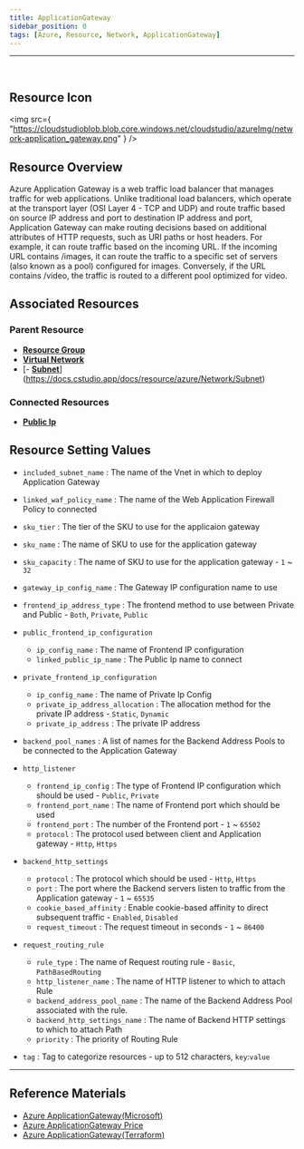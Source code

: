 ```yaml
---
title: ApplicationGateway
sidebar_position: 0
tags: [Azure, Resource, Network, ApplicationGateway]
---
```


<hr />
<br />

## Resource Icon

<img
    src={
        "https://cloudstudioblob.blob.core.windows.net/cloudstudio/azureImg/network-application_gateway.png"
    }
/>

## Resource Overview

Azure Application Gateway is a web traffic load balancer that manages traffic for web applications. 
Unlike traditional load balancers, which operate at the transport layer (OSI Layer 4 - TCP and UDP) and route traffic based on source IP address and port to destination IP address and port, Application Gateway can make routing decisions based on additional attributes of HTTP requests, such as URI paths or host headers. 
For example, it can route traffic based on the incoming URL. 
If the incoming URL contains /images, it can route the traffic to a specific set of servers (also known as a pool) configured for images. 
Conversely, if the URL contains /video, the traffic is routed to a different pool optimized for video.

## Associated Resources

### Parent Resource

-   [**Resource Group**](https://docs.cstudio.app/docs/resource/azure/Base/ResourceGroup)
-   [**Virtual Network**](https://docs.cstudio.app/docs/resource/azure/Network/VirtualNetwork)
-   [- [**Subnet**](https://docs.cstudio.app/docs/resource/azure/Network/Subnet)](https://docs.cstudio.app/docs/resource/azure/Network/Subnet)

### Connected Resources

-   [**Public Ip**](https://docs.cstudio.app/docs/resource/azure/Network/PublicIp)

## Resource Setting Values

-   `included_subnet_name` : The name of the Vnet in which to deploy Application Gateway

-   `linked_waf_policy_name` : The name of the Web Application Firewall Policy to connected

-   `sku_tier` : The tier of the SKU to use for the applicaion gateway

-   `sku_name` : The name of SKU to use for the application gateway

-   `sku_capacity` : The name of SKU to use for the application gateway - `1` ~ `32`

-   `gateway_ip_config_name` : The Gateway IP configuration name to use

-   `frontend_ip_address_type` : The frontend method to use between Private and Public - `Both`, `Private`, `Public`

-   `public_frontend_ip_configuration`

    -   `ip_config_name` : The name of Frontend IP configuration
    -   `linked_public_ip_name` : The Public Ip name to connect

-   `private_frontend_ip_configuration`

    -   `ip_config_name` : The name of Private Ip Config
    -   `private_ip_address_allocation` : The allocation method for the private IP address - `Static`, `Dynamic`
    -   `private_ip_address` : The private IP address

-   `backend_pool_names` : A list of names for the Backend Address Pools to be connected to the Application Gateway

-   `http_listener`
    -   `frontend_ip_config` : The type of Frontend IP configuration which should be used - `Public`, `Private`
    -   `frontend_port_name` : The name of Frontend port which should be used
    -   `frontend_port` : The number of the Frontend port - `1` ~ `65502`
    -   `protocol` : The protocol used between client and Application gateway - `Http`, `Https`

-   `backend_http_settings`
    -   `protocol` : The protocol which should be used - `Http`, `Https`
    -   `port` : The port where the Backend servers listen to traffic from the Application gateway - `1` ~ `65535`
    -   `cookie_based_affinity` : Enable cookie-based affinity to direct subsequent traffic - `Enabled`, `Disabled`
    -   `request_timeout` : The request timeout in seconds - `1` ~ `86400`

-   `request_routing_rule`

    -   `rule_type` : The name of Request routing rule - `Basic`, `PathBasedRouting`
    -   `http_listener_name` : The name of HTTP listener to which to attach Rule
    -   `backend_address_pool_name` : The name of the Backend Address Pool associated with the rule.
    -   `backend_http_settings_name` : The name of Backend HTTP settings to which to attach Path
    -   `priority` : The priority of Routing Rule

-   `tag` : Tag to categorize resources - up to 512 characters, `key`:`value`
---

## Reference Materials

-   [Azure ApplicationGateway(Microsoft)](https://learn.microsoft.com/ko-kr/azure/application-gateway/overview)
-   [Azure ApplicationGateway Price](https://azure.microsoft.com/en-us/pricing/details/application-gateway/)
-   [Azure ApplicationGateway(Terraform)](https://registry.terraform.io/providers/hashicorp/azurerm/latest/docs/resources/application_gateway)
